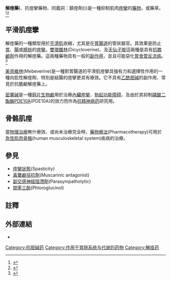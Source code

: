 {{medical}}

'''解痙藥'''({{lang|en|antispasmodic}}、抗痙攣藥物、同義詞：鎮痙劑({{lang|en|spasmolytic}}))是一種抑制肌肉[[痙攣|痙攣]]的[[藥物治療|藥物]]，或藥草。<ref>{{eMedicineDictionary|Antispasmodic}}</ref><ref name="urlDorlands Medical Dictionary:antispasmodic">{{cite web |url=http://www.mercksource.com/pp/us/cns/cns_hl_dorlands_split.jsp?pg=/ppdocs/us/common/dorlands/dorland/one/000006336.htm#000006336 |work=Dorland's Medical Dictionary |title=Antispasmodic |format= |accessdate= |deadurl=yes |archiveurl=https://web.archive.org/web/20091001022542/http://www.mercksource.com/pp/us/cns/cns_hl_dorlands_split.jsp?pg=%2Fppdocs%2Fus%2Fcommon%2Fdorlands%2Fdorland%2Fone%2F000006336.htm#000006336 |archivedate=2009-10-01 }}</ref>

==平滑肌痙攣==
解痙藥的一種類型用於[[平滑肌|平滑肌]]收縮，尤其是在[[消化作用|胃腸道]]的管狀器官。其效果是防止[[胃|胃]]、[[消化系统|腸]]或[[膀胱|膀胱]]的[[痙攣|痙攣]]。[[雙環錐林|雙環錐林]](Dicycloverine)、及[[天仙子胺|天仙子胺]]這兩種是具有[[抗膽鹼劑|抗膽鹼劑]]作用的解痙藥。這兩種藥物具有一般的[[副作用|副作用]]，並且可能惡化[[胃食管反流病|胃食管反流病]]。<ref>{{cite web |url=http://www.aafp.org/afp/20051215/2501.html |title=Treatment of Irritable Bowel Syndrome - December 15, 2005 -- American Family Physician |accessdate=2007-08-14 |work= |archive-date=2012-05-12 |archive-url=https://www.webcitation.org/67bksR4A7?url=http://www.aafp.org/afp/2005/1215/p2501.html |dead-url=no }}</ref>

[[美貝維林|美貝維林]](Mebeverine)是一種對胃腸道的平滑肌痙攣具強有力和選擇性作用的一種向肌性解痙劑、特別是結腸的痙攣更具有療效。它不具有[[乙酰胆碱|乙酰胆碱]]的副作用、常見於抗膽鹼解痙藥上。

[[罂粟碱|罂粟碱]]是一種[[鸦片|鸦片]][[生物鹼|生物鹼]]用於治療[[器官|內臟]][[痙攣|痙攣]]、[[勃起功能障碍|勃起功能障碍]]，及由於其抑制[[磷酸二酯酶|磷酸二酯酶]][[PDE10A|PDE10A]](PDE10A)的效力而作為[[抗精神病药|抗精神病药]]研究用。
<!--[[Peppermint_oil|Peppermint oil]] has been traditionally used as an antispasmodic, and a review of studies on the topic found that it "could be efficacious for symptom relief in [[irritable_bowel_syndrome|IBS]]"<ref name="pmid9672344">{{cite journal |author=Pittler MH, Ernst E |title=Peppermint oil for irritable bowel syndrome: a critical review and metaanalysis |journal=Am. J. Gastroenterol. |volume=93 |issue=7 |pages=1131–1135 |year=1998 |pmid=9672344|doi=10.1111/j.1572-0241.1998.00343.x}}</ref> (as an antispasmodic) although more carefully controlled studies are needed. A later study showed it is an effective antispasmodic when test-applied topically to the intestine during [[endoscopy|endoscopy]].<ref name="pmid12665756">{{cite journal |author=Hiki N |title=Peppermint oil reduces gastric spasm during upper endoscopy: a randomized, double-blind, double-dummy controlled trial |journal=Gastrointest. Endosc. |volume=57 |issue=4 |pages=475–482 |year=2003 |pmid=12665756 |doi=10.1067/mge.2003.156 |author-separator=, |author2=Kurosaka H |author3=Tatsutomi Y |display-authors=3 |last4=Shimoyama |first4=S |last5=Tsuji |first5=E |last6=Kojima |first6=J |last7=Shimizu |first7=N |last8=Ono |first8=H |last9=Hirooka |first9=T}}</ref>

Bamboo shoots have been used for gastrointestinal and antispasmodic symptoms.
Anisotropine, Atropine, Cindinium Cap are also the most commonly used modern antispasmodics.-->

==骨骼肌痙==
當[[物理治療|物理治療]]無什療效、或尚未治療完全時，[[藥物療法|藥物療法]](Pharmacotherapy)可用於[[急性|急性]][[人體肌肉骨骼系統|肌肉骨骼]](human musculoskeletal system)疾病的治療。<!--Another class of antispasmodics for such treatment includes [[cyclobenzaprine|cyclobenzaprine]], [[carisoprodol|carisoprodol]], [[orphenadrine|orphenadrine]], and [[tizanidine|tizanidine]].<ref name = chou>{{cite journal| author = Chou R, Peterson K, Helfand M| title = Comparative efficacy and safety of skeletal muscle relaxants for spasticity and musculoskeletal conditions: a systematic review
| journal = Journal of Pain Symptom Management| year = 2004| volume = 28| pages = 140–175| pmid = 15276195| issue = 2| doi = 10.1016/j.jpainsymman.2004.05.002}}</ref> Effectiveness has not been clearly shown for [[metaxalone|metaxalone]], [[methocarbamol|methocarbamol]], [[chlorzoxazone|chlorzoxazone]], [[baclofen|baclofen]], or [[dantrolene|dantrolene]].<ref name = chou /> Applicable conditions include acute back or neck pain, or pain after an injury.

Spasm may also be seen in movement disorders featuring [[spasticity|spasticity]] in neurologic conditions such as [[cerebral_palsy|cerebral palsy]], [[multiple_sclerosis|multiple sclerosis]], and [[spinal_cord_disease|spinal cord disease]]. Medications are commonly used for spastic movement disorders, but research has not shown functional benefit for some drugs.<ref name="Taricco M 2000">Taricco M, Adone R, Pagliacci C, Telaro E. Pharmacological interventions for spasticity following spinal cord injury. Cochrane Database of Systematic Reviews 2000, Issue 2. Art. No.: CD001131 {{cite pmid|10796750}}.</ref><ref>Shakespeare D, Boggild M, Young CA. Anti-spasticity agents for multiple sclerosis. Cochrane Database of Systematic Reviews 2003, Issue 4. Art. No.: CD001332 {{cite pmid|11687107}}.</ref> Some studies have shown that medications have been effective in decreasing spasticity, but that this has not been accompanied by functional benefits.<ref name="Taricco M 2000"/> Medications such as [[baclofen|baclofen]], [[tizanidine|tizanidine]], and [[dantrolene|dantrolene]] have been used.<ref name = chou />-->

==參見==
*[[痙攣狀態|痙攣狀態]](Spasticity)
*[[毒蕈鹼拮抗劑|毒蕈鹼拮抗劑]](Muscarinic antagonist)
*[[副交感神經阻滯劑|副交感神經阻滯劑]](Parasympatholytic)
*[[間苯三酚|間苯三酚]](Phloroglucinol)

==註釋==
{{reflist|2}}

==外部連結==
* {{MeshName|Antispasmodics}}

{{Urologicals, including antispasmodics}}

[[Category:抗胆碱药|Category:抗胆碱药]]
[[Category:作用于胃肠系统与代谢的药物|Category:作用于胃肠系统与代谢的药物]]
[[Category:解痉药|Category:解痉药]]